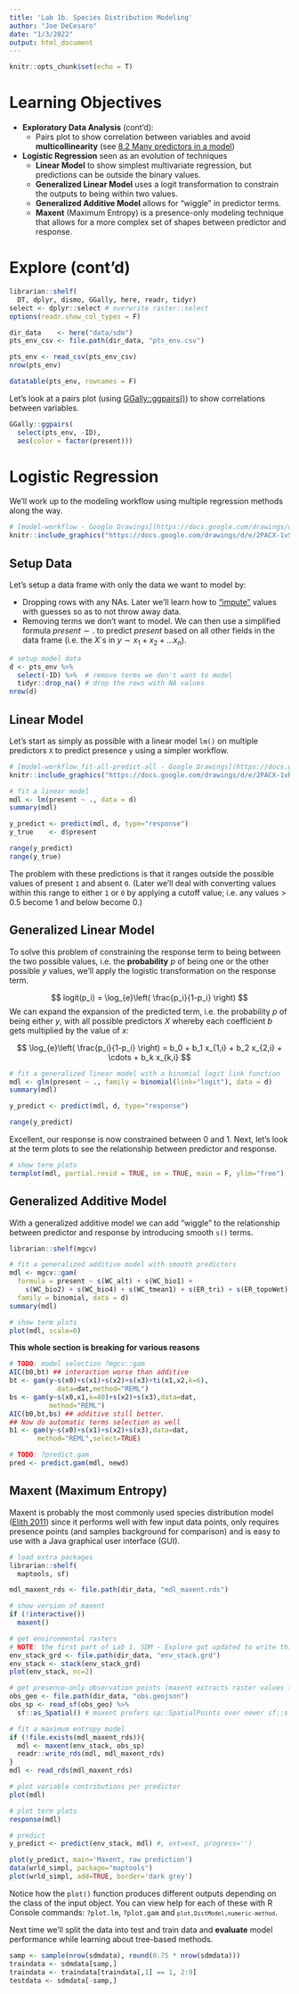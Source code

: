 ```yaml
---
title: 'Lab 1b. Species Distribution Modeling'
author: "Joe DeCesaro"
date: "1/3/2022"
output: html_document
---
```


```r
knitr::opts_chunk$set(echo = T)
```

# Learning Objectives {-}

- **Exploratory Data Analysis** (cont'd): 
  - Pairs plot to show correlation between variables and avoid **multicollinearity** (see [8.2 Many predictors in a model](https://openintro-ims.netlify.app/model-mlr.html#many-predictors-in-a-model))
- **Logistic Regression** seen as an evolution of techniques
  - **Linear Model** to show simplest multivariate regression, but predictions can be outside the binary values.
  - **Generalized Linear Model** uses a logit transformation to constrain the outputs to being within two values.
  - **Generalized Additive Model** allows for "wiggle" in predictor terms.
  - **Maxent** (Maximum Entropy) is a presence-only modeling technique that allows for a more complex set of shapes between predictor and response.

# Explore (cont'd)

```r
librarian::shelf(
  DT, dplyr, dismo, GGally, here, readr, tidyr)
select <- dplyr::select # overwrite raster::select
options(readr.show_col_types = F)

dir_data    <- here("data/sdm")
pts_env_csv <- file.path(dir_data, "pts_env.csv")

pts_env <- read_csv(pts_env_csv)
nrow(pts_env)

datatable(pts_env, rownames = F)
```

Let's look at a pairs plot (using [GGally::ggpairs()](http://ggobi.github.io/ggally/articles/ggpairs.html)) to show correlations between variables. 

```r
GGally::ggpairs(
  select(pts_env, -ID),
  aes(color = factor(present)))
```

# Logistic Regression
We'll work up to the modeling workflow using multiple regression methods along the way.

```r
# [model-workflow - Google Drawings](https://docs.google.com/drawings/d/1bnevzcNpkRtopo3jagpwBy0IyNN-uh_mVJXvQg4WRtU/edit)
knitr::include_graphics("https://docs.google.com/drawings/d/e/2PACX-1vSab7DR3sDS1aoRWNDCfb8NUDE5a1P701NIZrb5zb5ss3RAhvfLJxuRLhHpJpKAW8krtGRkwm-jKa1Y/pub?w=932&h=344")
```

## Setup Data
Let's setup a data frame with only the data we want to model by:

- Dropping rows with any NAs. Later we'll learn how to ["impute"](https://bbest.github.io/eds232-ml/glossary.html#imputation) values with guesses so as to not throw away data.
- Removing terms we don't want to model. We can then use a simplified formula $present \sim .$ to predict $present$ based on all other fields in the data frame (i.e. the $X$`s in $y \sim x_1 + x_2 + ... x_n$).

```r
# setup model data
d <- pts_env %>% 
  select(-ID) %>%  # remove terms we don't want to model
  tidyr::drop_na() # drop the rows with NA values
nrow(d)
```

## Linear Model
Let's start as simply as possible with a linear model `lm()` on multiple predictors `X` to predict presence `y` using a simpler workflow.

```r
# [model-workflow_fit-all-predict-all - Google Drawings](https://docs.google.com/drawings/d/1JtWF-4dltWR0hSAZBGaqQdLShReLVjLhKZG8iRpVY2A/edit)
knitr::include_graphics("https://docs.google.com/drawings/d/e/2PACX-1vRRvQdrDELT9QRPJxj8ooPvABgjQ-qqjzC0Ri9Hhv6n1O7N31eb4o6c7ZhZd6QtQ7XgZybNhUBESK9L/pub?w=572&h=170")
```

```r
# fit a linear model
mdl <- lm(present ~ ., data = d)
summary(mdl)

y_predict <- predict(mdl, d, type="response")
y_true    <- d$present

range(y_predict)
range(y_true)
```

The problem with these predictions is that it ranges outside the possible values of present `1` and absent `0`. (Later we'll deal with converting values within this range to either `1` or `0` by applying a cutoff value; i.e. any values > 0.5 become 1 and below become 0.)

## Generalized Linear Model

To solve this problem of constraining the response term to being between the two possible values, i.e. the **probability** $p$ of being one or the other possible $y$ values, we'll apply the logistic transformation on the response term.

$$
logit(p_i) = \log_{e}\left( \frac{p_i}{1-p_i} \right)
$$
We can expand the expansion of the predicted term, i.e. the probability $p$ of being either $y$, with all possible predictors $X$ whereby each coefficient $b$ gets multiplied by the value of $x$:

$$
\log_{e}\left( \frac{p_i}{1-p_i} \right) = b_0 + b_1 x_{1,i} + b_2 x_{2,i} + \cdots + b_k x_{k,i}
$$

```r
# fit a generalized linear model with a binomial logit link function
mdl <- glm(present ~ ., family = binomial(link="logit"), data = d)
summary(mdl)

y_predict <- predict(mdl, d, type="response")

range(y_predict)
```

Excellent, our response is now constrained between 0 and 1. Next, let's look at the term plots to see the relationship between predictor and response.

```r
# show term plots
termplot(mdl, partial.resid = TRUE, se = TRUE, main = F, ylim="free")
```

## Generalized Additive Model

With a generalized additive model we can add "wiggle" to the relationship between predictor and response by introducing smooth `s()` terms.

```r
librarian::shelf(mgcv)

# fit a generalized additive model with smooth predictors
mdl <- mgcv::gam(
  formula = present ~ s(WC_alt) + s(WC_bio1) + 
    s(WC_bio2) + s(WC_bio4) + s(WC_tmean1) + s(ER_tri) + s(ER_topoWet) + s(lon) + s(lat), 
  family = binomial, data = d)
summary(mdl)

# show term plots
plot(mdl, scale=0)
```

**This whole section is breaking for various reasons**
```r
# TODO: model selection ?mgcv::gam
AIC(b0,bt) ## interaction worse than additive
bt <- gam(y~s(x0)+s(x1)+s(x2)+s(x3)+ti(x1,x2,k=6),
            data=dat,method="REML")
bs <- gam(y~s(x0,x1,k=40)+s(x2)+s(x3),data=dat,
          method="REML")
AIC(b0,bt,bs) ## additive still better.
## Now do automatic terms selection as well
b1 <- gam(y~s(x0)+s(x1)+s(x2)+s(x3),data=dat,
       method="REML",select=TRUE)

# TODO: ?predict.gam
pred <- predict.gam(mdl, newd)
```

## Maxent (Maximum Entropy)

Maxent is probably the most commonly used species distribution model ([Elith 2011](http://dx.doi.org/10.1111/j.1472-4642.2010.00725.x)) since it performs well with few input data points, only requires presence points (and samples background for comparison) and is easy to use with a Java graphical user interface (GUI).

```r
# load extra packages
librarian::shelf(
  maptools, sf)

mdl_maxent_rds <- file.path(dir_data, "mdl_maxent.rds")

# show version of maxent
if (!interactive())
  maxent()

# get environmental rasters
# NOTE: the first part of Lab 1. SDM - Explore got updated to write this clipped environmental raster stack
env_stack_grd <- file.path(dir_data, "env_stack.grd")
env_stack <- stack(env_stack_grd)
plot(env_stack, nc=2)

# get presence-only observation points (maxent extracts raster values for you)
obs_geo <- file.path(dir_data, "obs.geojson")
obs_sp <- read_sf(obs_geo) %>% 
  sf::as_Spatial() # maxent prefers sp::SpatialPoints over newer sf::sf class

# fit a maximum entropy model
if (!file.exists(mdl_maxent_rds)){
  mdl <- maxent(env_stack, obs_sp)
  readr::write_rds(mdl, mdl_maxent_rds)
}
mdl <- read_rds(mdl_maxent_rds)

# plot variable contributions per predictor
plot(mdl)

# plot term plots
response(mdl)

# predict
y_predict <- predict(env_stack, mdl) #, ext=ext, progress='')

plot(y_predict, main='Maxent, raw prediction')
data(wrld_simpl, package="maptools")
plot(wrld_simpl, add=TRUE, border='dark grey')
```

Notice how the `plot()` function produces different outputs depending on the class of the input object. You can view help for each of these with R Console commands: `?plot.lm`, `?plot.gam` and <code  class="r">`plot,DistModel,numeric-method`</code>.

Next time we'll split the data into test and train data and **evaluate** model performance while learning about tree-based methods.

```r
samp <- sample(nrow(sdmdata), round(0.75 * nrow(sdmdata)))
traindata <- sdmdata[samp,]
traindata <- traindata[traindata[,1] == 1, 2:9]
testdata <- sdmdata[-samp,]
```



